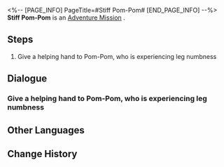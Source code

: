 <%-- [PAGE_INFO]
PageTitle=#Stiff Pom-Pom#
[END_PAGE_INFO] --%>
{{Stub|Dialogue, characters, and location(s)}}
{{Mission Infobox
|id            = 4050021
|title         = 
|image         = Mission Stiff Pom-Pom.png
|type          = Adventure
|event_name    = 
|chapter       = 
|requirements  = 
|summary       = <!--official mission summary from Fate's Atlas-->
|characters    = <!--characters that appear in this mission-->
|startLocation = <!--location as it intially appears on the mission screen-->
|world         = <!--i.e. Penacony-->
|area          = <!--i.e. A Child's Dream-->
|prev          = 
|next          = 
|exp           = 
|credits       = 8000
|stellarJade   = 
|other         = {{Card List|Sparse Aether*2;Feather of Flame*1|delim=;}}
}}
'''Stiff Pom-Pom''' is an [[Adventure Mission]]<!--in [world]-->.

==Steps==
# Give a helping hand to Pom-Pom, who is experiencing leg numbness

<!--
==Gameplay Notes==

--><!--
==Trial Character==

-->
==Dialogue==
{{Stub Dialogue}}
{{Dialogue Start}}
:{{tx}}
{{Dialogue End}}

===Give a helping hand to Pom-Pom, who is experiencing leg numbness===
{{Mission Description|type=adventure|location=<!--to be added-->|update|Pom-Pom's legs are numb for an unknown reason, and they can only stand there. Go and help Pom-Pom out.}}
{{Dialogue Start}}
:{{tx}}
{{Dialogue End}}

==Other Languages==
{{Other Languages
|en   = Stiff Pom-Pom
|zhs  = 僵硬的帕姆
|zht  = 僵硬的帕姆
|ja   = カチコチになったパム
|ko   = 뻣뻣한 폼폼
|es   = Pom-Pom tieso
|fr   = Pom-Pom est raide
|ru   = Онемевшие ноги Пом-Пом
|th   = Pom-Pom ตัวแข็งทื่อ
|vi   = Pom-Pom Cứng Đờ
|de   = Verspanntes Pom-Pom
|id   = Pom-Pom yang Kaku
|pt   = Pom-Pom Rígido
}}

==Change History==
{{Change History|1.0}}
